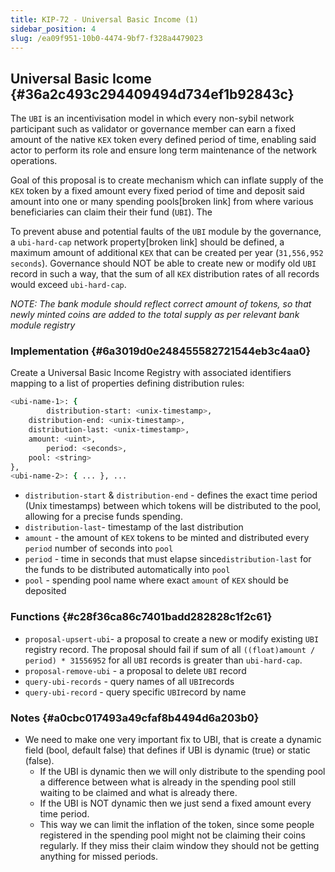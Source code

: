 ```yaml
---
title: KIP-72 - Universal Basic Income (1)
sidebar_position: 4
slug: /ea09f951-10b0-4474-9bf7-f328a4479023
---
```





## Universal Basic Icome {#36a2c493c294409494d734ef1b92843c}


The `UBI` is an incentivisation model in which every non-sybil network participant such as validator or governance member can earn a fixed amount of the native `KEX` token every defined period of time, enabling said actor to perform its role and ensure long term maintenance of the network operations.


Goal of this proposal is to create mechanism which can inflate supply of the `KEX` token by a fixed amount every fixed period of time and deposit said amount into one or many spending pools[broken link] from where various beneficiaries can claim their their fund (`UBI`). The 


To prevent abuse and potential faults of the `UBI` module by the governance, a `ubi-hard-cap` network property[broken link] should be defined, a maximum amount of additional `KEX` that can be created per year (`31,556,952 seconds`). Governance should NOT be able to create new or modify old `UBI` record in such a way, that the sum of all `KEX` distribution rates of all records would exceed `ubi-hard-cap`.


_NOTE: The bank module should reflect correct amount of tokens, so that newly minted coins are added to the total supply as per relevant bank module registry_ 


### Implementation {#6a3019d0e248455582721544eb3c4aa0}


Create a Universal Basic Income Registry with associated identifiers mapping to a list of properties defining distribution rules:


```bash
<ubi-name-1>: {
		distribution-start: <unix-timestamp>,
    distribution-end: <unix-timestamp>,
    distribution-last: <unix-timestamp>,
    amount: <uint>,
		period: <seconds>,
    pool: <string>
},
<ubi-name-2>: { ... }, ...
```

- `distribution-start` & `distribution-end` - defines the exact time period (Unix timestamps) between which tokens will be distributed to the pool, allowing for a precise funds spending.
- `distribution-last`- timestamp of the last distribution
- `amount` - the amount of `KEX` tokens to be minted and distributed every `period` number of seconds into `pool`
- `period` - time in seconds that must elapse since`distribution-last` for the funds to be distributed automatically into `pool`
- `pool` - spending pool name where exact `amount` of `KEX` should be deposited

### Functions {#c28f36ca86c7401badd282828c1f2c61}

- `proposal-upsert-ubi`- a proposal to create a new or modify existing `UBI` registry record. The proposal should fail if sum of all `((float)amount / period) * 31556952` for all `UBI` records is greater than `ubi-hard-cap`.
- `proposal-remove-ubi` - a proposal to delete `UBI` record
- `query-ubi-records` - query names of all `UBI`records
- `query-ubi-record` - query specific `UBI`record by name

### Notes {#a0cbc017493a49cfaf8b4494d6a203b0}

- We need to make one very important fix to UBI, that is create a dynamic field (bool, default false) that defines if UBI is dynamic (true) or static (false).
	- If the UBI is dynamic then we will only distribute to the spending pool a difference between what is already in the spending pool still waiting to be claimed and what is already there.
	- If the UBI is NOT dynamic then we just send a fixed amount every time period.
	- This way we can limit the inflation of the token, since some people registered in the spending pool might not be claiming their coins regularly. If they miss their claim window they should not be getting anything for missed periods.
